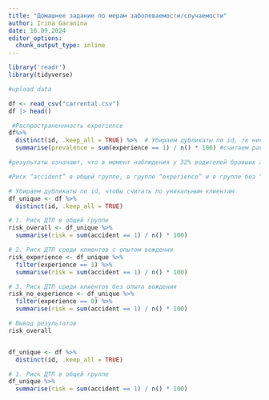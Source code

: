 ---
title: "Домашнее задание по мерам заболеваемости/случаемости"
author: Irina Garanina
date: 16.09.2024
editor_options: 
  chunk_output_type: inline
---

```{r setup, include=FALSE}
library('readr')
library(tidyverse)
```

```{r}
#upload data

df <- read_csv("carrental.csv")
df |> head()
```

```{r}
 #Распространеннность experience
df%>% 
  distinct(id, .keep_all = TRUE) %>%  # Убираем дубликаты по id, тк нигде не указано, что в датасете одна аренда на водителя, и предполагаем, что id это идентификатор водителя, а не запись аренды автомобиля
  summarise(prevalence = sum(experience == 1) / n() * 100) #считаем распросраненность на индивидуальных водителей

#результаты означают, что в момент наблюдения у 32% водителей бравших автомобили в аренду был опыт вождения

```

```{r}
#Риск “accident” в общей группе, в группе “experience” и в группе без “experience”

# Убираем дубликаты по id, чтобы считать по уникальным клиентам
df_unique <- df %>%
  distinct(id, .keep_all = TRUE)

# 1. Риск ДТП в общей группе
risk_overall <- df_unique %>%
  summarise(risk = sum(accident == 1) / n() * 100)

# 2. Риск ДТП среди клиентов с опытом вождения
risk_experience <- df_unique %>%
  filter(experience == 1) %>%
  summarise(risk = sum(accident == 1) / n() * 100)

# 3. Риск ДТП среди клиентов без опыта вождения
risk_no_experience <- df_unique %>%
  filter(experience == 0) %>%
  summarise(risk = sum(accident == 1) / n() * 100)

# Вывод результатов
risk_overall
```

```{}
```

```{r}
df_unique <- df %>%
  distinct(id, .keep_all = TRUE)

# 1. Риск ДТП в общей группе
df_unique %>%
  summarise(risk = sum(accident == 1) / n() * 100)
```
